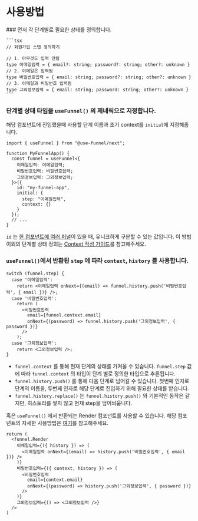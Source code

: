
# 사용방법

<Steps>
### 먼저 각 단계별로 필요한 상태를 정의합니다.
    
    ```tsx
    // 회원가입 스탭 정의하기
    
    // 1. 아무것도 입력 안됨
    type 이메일입력 = { email?: string; password?: string; other?: unknown }
    // 2. 이메일은 입력됨
    type 비밀번호입력 = { email: string; password?: string; other?: unknown }
    // 3. 이메일과 비밀번호 입력됨
    type 그외정보입력 = { email: string; password: string; other?: unknown }
    ```
    
### 단계별 상태 타입을 `useFunnel()` 의 제네릭으로 지정합니다.
    
해당 컴포넌트에 진입했을때 사용할 단계 이름과 초기 context를 `initial`에 지정해줍니다. 

```tsx /funnel/
import { useFunnel } from "@use-funnel/next";

function MyFunnelApp() {
  const funnel = useFunnel<{
    이메일입력: 이메일입력;
    비밀번호입력: 비밀번호입력;
    그외정보입력: 그외정보입력;
  }>({
    id: "my-funnel-app",
    initial: {
      step: "이메일입력",
      context: {}
    }
  });
  // ...
}
```

<Callout type="info">`id` 는 [한 컴포넌트에 여러 퍼널](/docs/sub-funnel)이 있을 때, 유니크하게 구분할 수 있는 값입니다.</Callout>
<Callout>이 방법 이외의 단계별 상태 정의는 [Context 작성 가이드](/docs/context-guide)를 참고해주세요.</Callout>
    
### `useFunnel()`에서 반환된 `step` 에 따라 `context`, `history` 를 사용합니다.

```tsx /funnel/
switch (funnel.step) {
  case '이메일입력':
    return <이메일입력 onNext={(email) => funnel.history.push('비밀번호입력', { email })} />;
  case '비밀번호입력':
    return (
      <비밀번호입력
        email={funnel.context.email}
        onNext={(password) => funnel.history.push('그외정보입력', { password })}
      />
    );
  case '그외정보입력':
    return <그외정보입력 />;
}
```

- `funnel.context` 를 통해 현재 단계의 상태를 가져올 수 있습니다. `funnel.step` 값에 따라 `funnel.context` 의 타입이 단계 별로 정의한 타입으로 추론됩니다.
- `funnel.history.push()` 를 통해 다음 단계로 넘어갈 수 있습니다. 첫번째 인자로 단계의 이름을, 두번째 인자로 해당 단계로 진입하기 위해 필요한 상태를 받습니다.
- `funnel.history.replace()` 는 `funnel.history.push()` 와 기본적인 동작은 같지만, 히스토리를 쌓지 않고 현재 step을 덮어씌웁니다.

    
혹은 `useFunnel()` 에서 반환되는 Render 컴포넌트를 사용할 수 있습니다. 해당 컴포넌트의 자세한 사용방법은 [여기](/docs/funnel-render)를 참고해주세요.

```tsx /funnel/
return (
  <funnel.Render
    이메일입력={({ history }) => (
      <이메일입력 onNext={(email) => history.push('비밀번호입력', { email })} />
    )}
    비밀번호입력={({ context, history }) => (
      <비밀번호입력
        email={context.email}
        onNext={(password) => history.push('그외정보입력', { password })}
      />
    )}
    그외정보입력={() => <그외정보입력 />}
  />
)
```
</Steps>